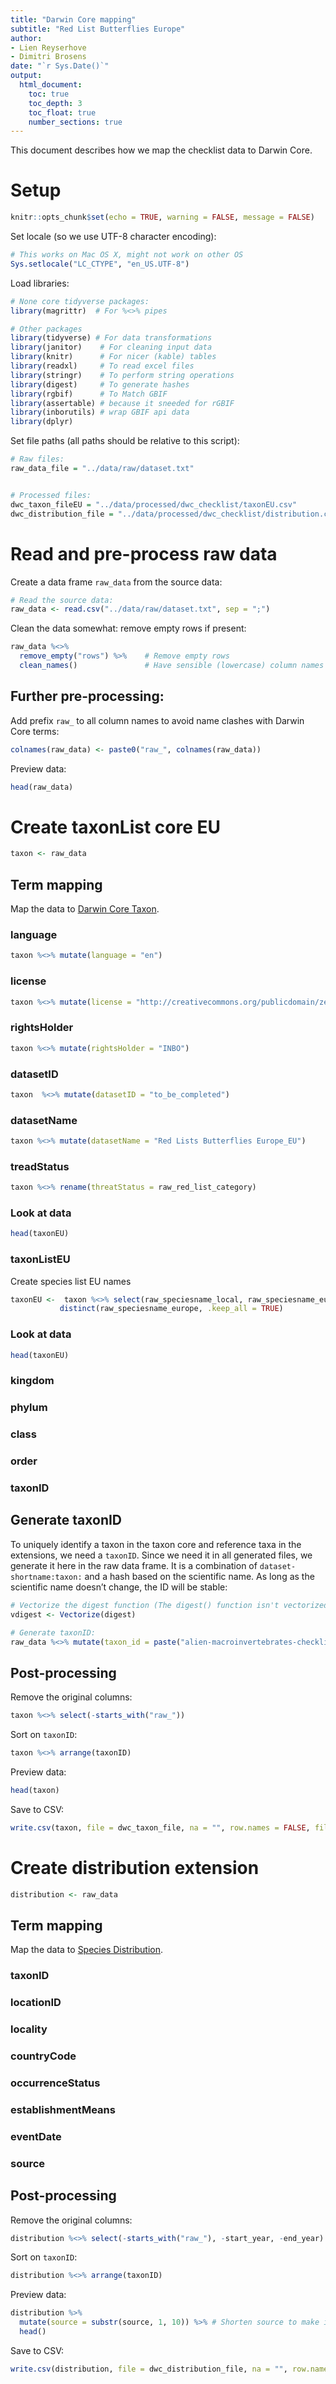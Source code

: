 ```yaml
---
title: "Darwin Core mapping"
subtitle: "Red List Butterflies Europe"
author:
- Lien Reyserhove
- Dimitri Brosens
date: "`r Sys.Date()`"
output:
  html_document:
    toc: true
    toc_depth: 3
    toc_float: true
    number_sections: true
---
```


This document describes how we map the checklist data to Darwin Core. 

# Setup

```r
knitr::opts_chunk$set(echo = TRUE, warning = FALSE, message = FALSE)
```

Set locale (so we use UTF-8 character encoding):

```r
# This works on Mac OS X, might not work on other OS
Sys.setlocale("LC_CTYPE", "en_US.UTF-8")
```

Load libraries:

```r

# None core tidyverse packages:
library(magrittr)  # For %<>% pipes

# Other packages
library(tidyverse) # For data transformations
library(janitor)    # For cleaning input data
library(knitr)      # For nicer (kable) tables
library(readxl)     # To read excel files
library(stringr)    # To perform string operations
library(digest)     # To generate hashes
library(rgbif)      # To Match GBIF
library(assertable) # because it sneeded for rGBIF
library(inborutils) # wrap GBIF api data
library(dplyr)

```

Set file paths (all paths should be relative to this script):

```r
# Raw files:
raw_data_file = "../data/raw/dataset.txt"


# Processed files:
dwc_taxon_fileEU = "../data/processed/dwc_checklist/taxonEU.csv"
dwc_distribution_file = "../data/processed/dwc_checklist/distribution.csv"

```

# Read and pre-process raw data

Create a data frame `raw_data` from the source data:

```r
# Read the source data:
raw_data <- read.csv("../data/raw/dataset.txt", sep = ";")
```

Clean the data somewhat: remove empty rows if present:

```r
raw_data %<>%
  remove_empty("rows") %>%    # Remove empty rows
  clean_names()               # Have sensible (lowercase) column names
```


## Further pre-processing:

Add prefix `raw_` to all column names to avoid name clashes with Darwin Core terms:

```r
colnames(raw_data) <- paste0("raw_", colnames(raw_data))
```
 
Preview data:

```r
head(raw_data)
```

# Create taxonList core EU

```r
taxon <- raw_data
```



## Term mapping

Map the data to [Darwin Core Taxon](http://rs.gbif.org/core/dwc_taxon_2015-04-24.xml).
 
### language

```r
taxon %<>% mutate(language = "en")
```


### license

```r
taxon %<>% mutate(license = "http://creativecommons.org/publicdomain/zero/1.0/")

```

### rightsHolder

```r
taxon %<>% mutate(rightsHolder = "INBO")  
```


### datasetID

```r
taxon  %<>% mutate(datasetID = "to_be_completed")
```


### datasetName

```r
taxon %<>% mutate(datasetName = "Red Lists Butterflies Europe_EU")
```


### treadStatus

```r
taxon %<>% rename(threatStatus = raw_red_list_category)

```

### Look at data

```r
head(taxonEU)

```

### taxonListEU

Create species list EU names

```r
taxonEU <-  taxon %<>% select(raw_speciesname_local, raw_speciesname_europe) %>%
           distinct(raw_speciesname_europe, .keep_all = TRUE) 
```



### Look at data

```r
head(taxonEU)

```

### kingdom


### phylum
### class
### order

### taxonID

## Generate taxonID

To uniquely identify a taxon in the taxon core and reference taxa in the extensions, we need a `taxonID`. Since we need it in all generated files, we generate it here in the raw data frame. It is a combination of `dataset-shortname:taxon:` and a hash based on the scientific name. As long as the scientific name doesn't change, the ID will be stable:

```r
# Vectorize the digest function (The digest() function isn't vectorized. So if you pass in a vector, you get one value for the whole vector rather than a digest for each element of the vector):
vdigest <- Vectorize(digest)

# Generate taxonID:
raw_data %<>% mutate(taxon_id = paste("alien-macroinvertebrates-checklist", "taxon", vdigest(species, algo="md5"), sep = ":"))
```

 
## Post-processing

Remove the original columns:

```r
taxon %<>% select(-starts_with("raw_"))
```

Sort on `taxonID`:

```r
taxon %<>% arrange(taxonID)
```

Preview data:

```r
head(taxon)
```

Save to CSV:

```r
write.csv(taxon, file = dwc_taxon_file, na = "", row.names = FALSE, fileEncoding = "UTF-8")
```

# Create distribution extension

```r
distribution <- raw_data
```

## Term mapping

Map the data to [Species Distribution](http://rs.gbif.org/extension/gbif/1.0/distribution.xml).

### taxonID
### locationID
### locality
### countryCode
### occurrenceStatus
### establishmentMeans
### eventDate
### source

## Post-processing

Remove the original columns:

```r
distribution %<>% select(-starts_with("raw_"), -start_year, -end_year)
```

Sort on `taxonID`:

```r
distribution %<>% arrange(taxonID)
```

Preview data:

```r
distribution %>%
  mutate(source = substr(source, 1, 10)) %>% # Shorten source to make it easier to display
  head()
```

Save to CSV:

```r
write.csv(distribution, file = dwc_distribution_file, na = "", row.names = FALSE, fileEncoding = "UTF-8")
```

